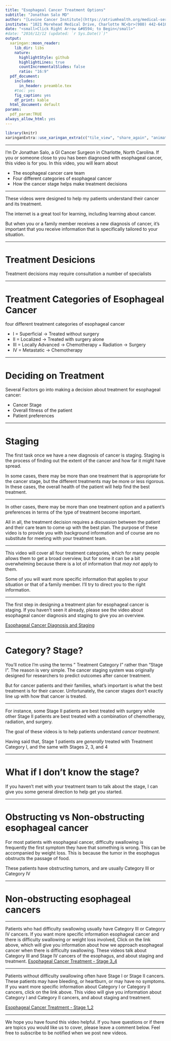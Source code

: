 ```yaml
---
title: "Esophageal Cancer Treatment Options"
subtitle: "Jonathan Salo MD"
author: "[Levine Cancer Institute](https://atriumhealth.org/medical-services/specialty-care/cancer-care/esophageal-cancer/meet-the-team#)"
institute: "1021 Morehead Medical Drive, Charlotte NC<br>(980) 442-6410"
date: "<small>Click Right Arrow &#8594; to Begin</small>"
#date: "2016/12/12 (updated: `r Sys.Date()`)"
output:
  xaringan::moon_reader:
    lib_dir: libs
    nature:
      highlightStyle: github
      highlightLines: true
      countIncrementalSlides: false
      ratio: "16:9"
  pdf_document:
    includes:
      in_header: preamble.tex
    #toc: yes
    fig_caption: yes
    df_print: kable
  html_document: default
params: 
  pdf_param:TRUE
always_allow_html: yes     
---
```

<style type="text/css">
.remark-slide-content {
    font-size: 40px;
    padding: 1em 4em 1em 4em;
}

.title-slide h1:nth-of-type(1) {
}
.title-slide h2:nth-of-type(1) {
}
.title-slide a:nth-of-type(1) {
    color: #99ccff ;
    text-decoration: underline;
}

</style>
<!--- --->
<!--- --->
```r
library(knitr)
xaringanExtra::use_xaringan_extra(c("tile_view", "share_again", "animate_css", "tachyons","fit_screen","broadcast","scribble"))
```
---

I’m Dr Jonathan Salo,  a GI Cancer Surgeon in Charlotte, North Carolina. If you or someone close to you has been diagnosed with esophageal cancer, this video is for you. In this video, you will learn about

- The esophageal cancer care team
- Four different categories of esophageal cancer
- How the cancer stage helps make treatment decisions

---

These videos were designed to help my patients understand their cancer and its treatment. 

The internet is a great tool for learning, including learning about cancer.

But when you or a family member receives a new diagnosis of cancer, it's important that you receive information that is specifically tailored to your situation.

---

# Treatment Desicions
Treatment decisions may require consultation a number of specialists

---

# Treatment Categories of Esophageal Cancer

four different treatment categories of esophageal cancer

- I = Superficial -> Treated without surgery
- II = Localized -> Treated with surgery alone
- III = Locally Advanced -> Chemotherapy + Radiation -> Surgery
- IV = Metastatic -> Chemotherapy

---

# Deciding on Treatment

Several Factors go into making a decision about treatment for esophageal cancer:

- Cancer Stage
- Overall fitness of the patient
- Patient preferences

---

# Staging

The first task once we have a new diagnosis of cancer is staging. Staging is the process of finding out the extent of the cancer and how far it might have spread.

In some cases, there may be more than one treatment that is appropriate for the cancer stage, but the different treatments may be more or less rigorous.  In these cases, the overall health of the patient will help find the best treatment.

---

In other cases, there may be more than one treatment option and a patient's preferences in terms of the type of treatment become important.

All in all, the treatment decision requires a discussion between the patient and their care team to come up with the best plan.  The purpose of these video is to provide you with background information and of course are no substitute for meeting with your treatment team.

---

This video will cover all four treatment categories, which for many people allows them to get a broad overview, but for some it can be a bit overwhelming because there is a lot of information that *may not* apply to them.

Some of you will want more specific information that applies to your situation or that of a family member. I'll try to direct you to the right information.

---

The first step in designing a treatment plan for esophageal cancer is staging. If you haven't seen it already, please see the video about esophageal cancer diagnosis and staging to give you an overview.

[Esophageal Cancer Diagnosis and Staging](02_Eso_Dx_Staging.html)

---

# Category? Stage?

You'll notice I'm using the terms " Treatment Category I" rather than "Stage I". The reason is very simple.  The cancer staging system was originally designed for researchers to predict outcomes after cancer treatment. 

But for cancer patients and their families, what's important is what the best treatment is for their cancer.  Unfortunately, the cancer stages don't exactly line up with how that cancer is treated.

---


For instance, some Stage II patients are best treated with surgery while other Stage II patients are best treated with a combination of chemotherapy, radiation, and surgery.

The goal of these videos is to help patients understand *cancer treatment*.

Having said that, Stage 1 patients are *generally* treated with Treatment Category I, and the same with Stages 2, 3, and 4

---

# What if I don't know the stage?

If you haven't met with your treatment team to talk about the stage, I can give you some general direction to help get you started.


---

# Obstructing vs Non-obstructing esophageal cancer

For most patients with esophageal cancer, difficulty swallowing is frequently the first symptom they have that something is wrong.  This can be accompanied by weight loss. This is because the tumor in the esophagus obstructs the passage of food.

These patients have obstructing tumors, and are usually Category III or Category IV


---

# Non-obstructing esophageal cancers


---



Patients who had difficulty swallowing usually have Category III or Category IV cancers. If you want more specific information esophageal cancer and there is difficulty swallowing or weight loss involved, Click on the link above, which will give you information about how we approach esophageal cancer when there is difficulty swallowing. These videos talk about Category III and Stage IV cancers of the esophagus, and about staging and treatment. 
[Esophageal Cancer Treatment - Stage 3_4](08-Eso_Advanced.html)

---

Patients without difficulty swallowing often have Stage I or Stage II cancers. These patients may have bleeding, or heartburn, or may have no symptoms.  If you want more specific information about Category I or Category II cancers, click on the link above. This video will give you information about Category I and Category II cancers, and about staging and treatment.

[Esophageal Cancer Treatment - Stage 1_2](06-Eso_Early.html)

---

We hope you have found this video helpful. If you have questions or if there are topics you would like us to cover, please leave a comment below.  Feel free to subscribe to be notified when we post new videos.
